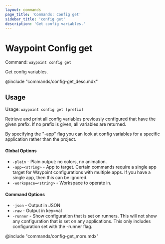 ```yaml
---
layout: commands
page_title: 'Commands: Config get'
sidebar_title: 'config get'
description: 'Get config variables.'
---
```


# Waypoint Config get

Command: `waypoint config get`

Get config variables.

@include "commands/config-get_desc.mdx"

## Usage

Usage: `waypoint config get [prefix]`

Retrieve and print all config variables previously configured that have
the given prefix. If no prefix is given, all variables are returned.

By specifying the "-app" flag you can look at config variables for
a specific application rather than the project.

#### Global Options

- `-plain` - Plain output: no colors, no animation.
- `-app=<string>` - App to target. Certain commands require a single app target for Waypoint configurations with multiple apps. If you have a single app, then this can be ignored.
- `-workspace=<string>` - Workspace to operate in.

#### Command Options

- `-json` - Output in JSON
- `-raw` - Output in key=val
- `-runner` - Show configuration that is set on runners. This will not show any configuration that is set on any applications. This only includes configuration set with the -runner flag.

@include "commands/config-get_more.mdx"
